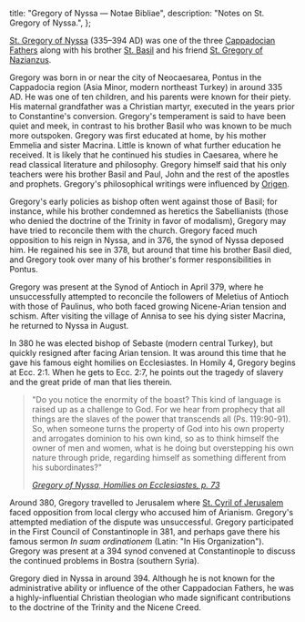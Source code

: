   title: "Gregory of Nyssa — Notae Bibliae",
  description: "Notes on St. Gregory of Nyssa.",
};

<Initial text="Gregory of Nyssa"/>

[St. Gregory of Nyssa](/glossary/names#gregory) (335–394 AD) was one of the three [Cappadocian Fathers](/people/saints/cappadocian-fathers) along with his brother [St. Basil](/people/saints/cappadocian-fathers/basil-the-great) and his friend [St. Gregory of Nazianzus](/people/saints/cappadocian-fathers/gregory-of-nazianzus).

Gregory was born in or near the city of Neocaesarea, Pontus in the Cappadocia region (Asia Minor, modern northeast Turkey) in around 335 AD. He was one of ten children, and his parents were known for their piety. His maternal grandfather was a Christian martyr, executed in the years prior to Constantine's conversion. Gregory's temperament is said to have been quiet and meek, in contrast to his brother Basil who was known to be much more outspoken. Gregory was first educated at home, by his mother Emmelia and sister Macrina. Little is known of what further education he received. It is likely that he continued his studies in Caesarea, where he read classical literature and philosophy. Gregory himself said that his only teachers were his brother Basil and Paul, John and the rest of the apostles and prophets. Gregory's philosophical writings were influenced by [Origen](/people/scholars/origen).

Gregory's early policies as bishop often went against those of Basil; for instance, while his brother condemned as heretics the Sabellianists (those who denied the doctrine of the Trinity in favor of modalism), Gregory may have tried to reconcile them with the church. Gregory faced much opposition to his reign in Nyssa, and in 376, the synod of Nyssa deposed him. He regained his see in 378, but around that time his brother Basil died, and Gregory took over many of his brother's former responsibilities in Pontus.

Gregory was present at the Synod of Antioch in April 379, where he unsuccessfully attempted to reconcile the followers of Meletius of Antioch with those of Paulinus, who both faced growing Nicene-Arian tension and schism. After visiting the village of Annisa to see his dying sister Macrina, he returned to Nyssa in August.

In 380 he was elected bishop of Sebaste (modern central Turkey), but quickly resigned after facing Arian tension. It was around this time that he gave his famous eight homilies on Ecclesiastes. In Homily 4, Gregory begins at Ecc. 2:1. When he gets to Ecc. 2:7, he points out the tragedy of slavery and the great pride of man that lies therein.

> "Do you notice the enormity of the boast? This kind of language is raised up as a challenge to God. For we hear from prophecy that all things are the slaves of the power that transcends all (Ps. 119:90-91). So, when someone turns the property of God into his own property and arrogates dominion to his own kind, so as to think himself the owner of men and women, what is he doing but overstepping his own nature through pride, regarding himself as something different from his subordinates?"
>
> <cite>[Gregory of Nyssa, *Homilies on Ecclesiastes*, p. 73](https://isidore.co/CalibreLibrary/Gregory%20of%20Nyssa,%20St_/Homilies%20on%20Ecclesiastes%20%5B1_1%20-%203_13%5D_%20An%20English%20Version%20with%20Supporting%20Studies%20%288846%29/Homilies%20on%20Ecclesiastes%20%5b1_1%20-%203_13%5d_%20An%20-%20Gregory%20of%20Nyssa,%20St_.pdf)</cite>

Around 380, Gregory travelled to Jerusalem where [St. Cyril of Jerusalem](/people/saints/greek-fathers/cyril-of-jerusalem) faced opposition from local clergy who accused him of Arianism. Gregory's attempted mediation of the dispute was unsuccessful. Gregory participated in the First Council of Constantinople in 381, and perhaps gave there his famous sermon *In suam ordinationem* (Latin: "In His Organization"). Gregory was present at a 394 synod convened at Constantinople to discuss the continued problems in Bostra (southern Syria).

Gregory died in Nyssa in around 394. Although he is not known for the administrative ability or influence of the other Cappadocian Fathers, he was a highly-influential Christian theologian who made significant contributions to the doctrine of the Trinity and the Nicene Creed.
